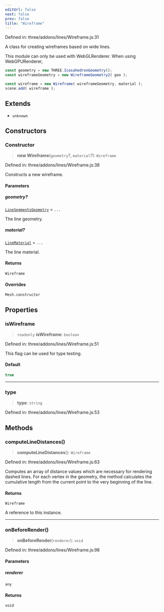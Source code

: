 ```yaml
---
editUrl: false
next: false
prev: false
title: "Wireframe"
---
```


Defined in: three/addons/lines/Wireframe.js:31

A class for creating wireframes based on wide lines.

This module can only be used with WebGLRenderer. When using WebGPURenderer,

```js
const geometry = new THREE.IcosahedronGeometry();
const wireframeGeometry = new WireframeGeometry2( geo );

const wireframe = new Wireframe( wireframeGeometry, material );
scene.add( wireframe );
```

## Extends

- `unknown`

## Constructors

### Constructor

> **new Wireframe**(`geometry`?, `material`?): `Wireframe`

Defined in: three/addons/lines/Wireframe.js:38

Constructs a new wireframe.

#### Parameters

##### geometry?

[`LineSegmentsGeometry`](LineSegmentsGeometry.html) = `...`

The line geometry.

##### material?

[`LineMaterial`](LineMaterial.html) = `...`

The line material.

#### Returns

`Wireframe`

#### Overrides

`Mesh.constructor`

## Properties

### isWireframe

> `readonly` **isWireframe**: `boolean`

Defined in: three/addons/lines/Wireframe.js:51

This flag can be used for type testing.

#### Default

```ts
true
```

***

### type

> **type**: `string`

Defined in: three/addons/lines/Wireframe.js:53

## Methods

### computeLineDistances()

> **computeLineDistances**(): `Wireframe`

Defined in: three/addons/lines/Wireframe.js:63

Computes an array of distance values which are necessary for rendering dashed lines.
For each vertex in the geometry, the method calculates the cumulative length from the
current point to the very beginning of the line.

#### Returns

`Wireframe`

A reference to this instance.

***

### onBeforeRender()

> **onBeforeRender**(`renderer`): `void`

Defined in: three/addons/lines/Wireframe.js:98

#### Parameters

##### renderer

`any`

#### Returns

`void`
